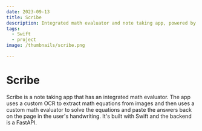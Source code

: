 ```yaml
---
date: 2023-09-13
title: Scribe
description: Integrated math evaluator and note taking app, powered by AI.
tags:
  - Swift
  - project
image: /thumbnails/scribe.png

---
```


# Scribe

<YouTube videoId="DToUhEmfwUI" title="Scribe" />

Scribe is a note taking app that has an integrated math evaluator. The app uses a custom OCR to extract math equations from images and then uses a custom math evaluator to solve the equations and paste the answers back on the page in the user's handwriting. It's built with Swift and the backend is a FastAPI.
